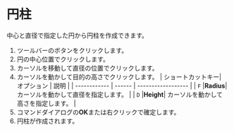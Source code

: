 
# 円柱

中心と直径で指定した円から円柱を作成できます。

<Reference shortcut='Shift-C' command='Cylinder' button='ツールバー' />

1. ツールバーのボタンをクリックします。
2. 円の中心位置でクリックします。
3. カーソルを移動して直径の位置でクリックします。
4. カーソルを動かして目的の高さでクリックします。
   | ショートカットキー| オプション | 説明 |
   | ------------ | ------ | ------------------ |
   | `F`          |**Radius**| カーソルを動かして直径を指定します。 |
   | `D`          |**Height**| カーソルを動かして高さを指定します。 |
5. コマンドダイアログの**OK**または右クリックで確定します。
6. 円柱が作成されます。

